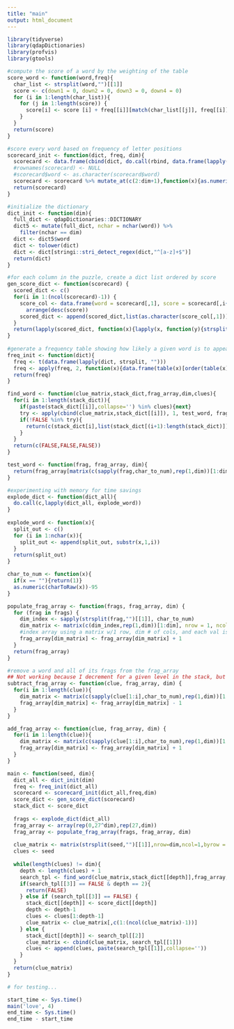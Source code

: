 ```yaml
---
title: "main"
output: html_document
---
```

```r
library(tidyverse)
library(qdapDictionaries)
library(profvis)
library(gtools)
```

```r
#compute the score of a word by the weighting of the table
score_word <- function(word,freq){
  char_list <- strsplit(word,"")[[1]]
  score <- c(down1 = 0, down2 = 0, down3 = 0, down4 = 0)
  for (i in 1:length(char_list)){
    for (j in 1:length(score)) {
      score[i] <- score [i] + freq[[i]][match(char_list[[j]], freq[[i]]$x),2]
    }
  }
  return(score)
}

#score every word based on frequency of letter positions
scorecard_init <- function(dict, freq, dim){
  scorecard <- data.frame(cbind(dict, do.call(rbind, data.frame(lapply(dict, score_word, freq)))))
  #rownames(scorecard) <- NULL
  #scorecard$word <- as.character(scorecard$word)
  scorecard <- scorecard %>% mutate_at(c(2:dim+1),function(x){as.numeric(as.character(x))})
  return(scorecard)
}

#initialize the dictionary
dict_init <- function(dim){
  full_dict <- qdapDictionaries::DICTIONARY
  dict5 <- mutate(full_dict, nchar = nchar(word)) %>% 
    filter(nchar == dim)
  dict <- dict5$word
  dict <- tolower(dict)
  dict <- dict[stringi::stri_detect_regex(dict,"^[a-z]+$")]
  return(dict)
}

#for each column in the puzzle, create a dict list ordered by score
gen_score_dict <- function(scorecard) {
  scored_dict <- c()
  for(i in 1:(ncol(scorecard)-1)) {
    score_col <- data.frame(word = scorecard[,1], score = scorecard[,i+1]) %>% 
      arrange(desc(score))
    scored_dict <- append(scored_dict,list(as.character(score_col[,1])))
  }
  return(lapply(scored_dict, function(x){lapply(x, function(y){strsplit(y,"")[[1]]})}))
}
 
#generate a frequency table showing how likely a given word is to appear in a square
freq_init <- function(dict){
  freq <- t(data.frame(lapply(dict, strsplit, "")))
  freq <- apply(freq, 2, function(x){data.frame(table(x)[order(table(x), decreasing = TRUE)])})
  return(freq)
}
```


```r
find_word <- function(clue_matrix,stack_dict,frag_array,dim,clues){
  for(i in 1:length(stack_dict)){
    if(paste(stack_dict[[i]],collapse='') %in% clues){next}
    try <- apply(cbind(clue_matrix,stack_dict[[i]]), 1, test_word, frag_array, dim)
    if(!FALSE %in% try){
      return(c(stack_dict[i],list(stack_dict[(i+1):length(stack_dict)]),TRUE))
    }
  }
  return(c(FALSE,FALSE,FALSE))
}

test_word <- function(frag, frag_array, dim){
  return(frag_array[matrix(c(sapply(frag,char_to_num),rep(1,dim))[1:dim], nrow = 1, ncol = dim)] > 0)
}
```

```r
#experimenting with memory for time savings
explode_dict <- function(dict_all){
  do.call(c,lapply(dict_all, explode_word))
}
                   
explode_word <- function(x){
  split_out <- c()
  for (i in 1:nchar(x)){
    split_out <- append(split_out, substr(x,1,i))
  }
  return(split_out)
}

char_to_num <- function(x){
  if(x == ""){return(1)}
  as.numeric(charToRaw(x))-95
}

populate_frag_array <- function(frags, frag_array, dim) {
  for (frag in frags) {
    dim_index <- sapply(strsplit(frag,"")[[1]], char_to_num)
    dim_matrix <- matrix(c(dim_index,rep(1,dim))[1:dim], nrow = 1, ncol = dim)
    #index array using a matrix w/1 row, dim # of cols, and each val is an index in the dimension
    frag_array[dim_matrix] <- frag_array[dim_matrix] + 1
  }
  return(frag_array)
}

#remove a word and all of its frags from the frag_array
## Not working because I decrement for a given level in the stack, but when all of those words are returned as viable on the next level, not all are restored.
subtract_frag_array <- function(clue, frag_array, dim) {
  for(i in 1:length(clue)){
    dim_matrix <- matrix(c(sapply(clue[1:i],char_to_num),rep(1,dim))[1:dim], nrow = 1, ncol = dim)
    frag_array[dim_matrix] <- frag_array[dim_matrix] - 1
  }
}

add_frag_array <- function(clue, frag_array, dim) {
  for(i in 1:length(clue)){
    dim_matrix <- matrix(c(sapply(clue[1:i],char_to_num),rep(1,dim))[1:dim], nrow = 1, ncol = dim)
    frag_array[dim_matrix] <- frag_array[dim_matrix] + 1
  }
}
```

```r
main <- function(seed, dim){
  dict_all <- dict_init(dim)
  freq <- freq_init(dict_all)
  scorecard <- scorecard_init(dict_all,freq,dim)
  score_dict <- gen_score_dict(scorecard)
  stack_dict <- score_dict
  
  frags <- explode_dict(dict_all)
  frag_array <- array(rep(0,27^dim),rep(27,dim))
  frag_array <- populate_frag_array(frags, frag_array, dim)
  
  clue_matrix <- matrix(strsplit(seed,"")[[1]],nrow=dim,ncol=1,byrow = FALSE)
  clues <- seed
  
  while(length(clues) != dim){
    depth <- length(clues) + 1
    search_tpl <- find_word(clue_matrix,stack_dict[[depth]],frag_array,dim,clues)
    if(search_tpl[[3]] == FALSE & depth == 2){
      return(FALSE)
    } else if (search_tpl[[3]] == FALSE) {
      stack_dict[[depth]] <- score_dict[[depth]]
      depth <- depth-1
      clues <- clues[1:depth-1]
      clue_matrix <- clue_matrix[,c(1:(ncol(clue_matrix)-1))]
    } else {
      stack_dict[[depth]] <- search_tpl[[2]]
      clue_matrix <- cbind(clue_matrix, search_tpl[[1]])
      clues <- append(clues, paste(search_tpl[[1]],collapse=''))
    }
  }
  return(clue_matrix)
}
```

```r
# for testing...

start_time <- Sys.time()
main('love', 4)
end_time <- Sys.time()
end_time - start_time
```




